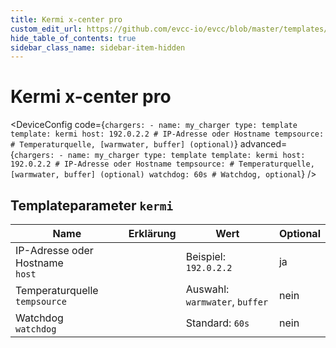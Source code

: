 ```yaml
---
title: Kermi x-center pro
custom_edit_url: https://github.com/evcc-io/evcc/blob/master/templates/definition/charger/kermi.yaml
hide_table_of_contents: true
sidebar_class_name: sidebar-item-hidden
---
```



# Kermi x-center pro

<div className="device-detail-container">
  <div className="device-detail-content">
    <DeviceFeatures features="" />

<DeviceConfig code={`chargers:
    - name: my_charger
      type: template
      template: kermi
      host: 192.0.2.2 # IP-Adresse oder Hostname
      tempsource: # Temperaturquelle, [warmwater, buffer] (optional)`} advanced={`chargers:
    - name: my_charger
      type: template
      template: kermi
      host: 192.0.2.2 # IP-Adresse oder Hostname
      tempsource: # Temperaturquelle, [warmwater, buffer] (optional)
      watchdog: 60s # Watchdog, optional`} />
  </div>
  <div className="device-detail-icon">
    <evcc-icon
      type="charger"
      name="kermi-x-center-pro"
      size="400px"
      alt="Kermi x-center pro"
      className="device-detail-icon-img"
    ></evcc-icon>
  </div>
</div>

## Templateparameter `kermi`

| Name | Erklärung | Wert | Optional |
|-----------|-----------|------|----------|
| IP-Adresse oder Hostname<br/>`host` |  | Beispiel: `192.0.2.2` | ja |
| Temperaturquelle<br/>`tempsource` |  | Auswahl: `warmwater`, `buffer` | nein |
| Watchdog<br/>`watchdog` |  | Standard: `60s` | nein |

